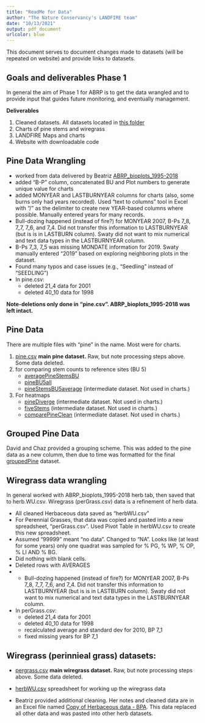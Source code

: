```yaml
---
title: "ReadMe for Data"
author: "The Nature Conservancy's LANDFIRE team"
date: "10/13/2021"
output: pdf_document
urlcolor: blue
---
```



This document serves to document changes made to datasets (will be repeated on website) and provide links to datasets.

## Goals and deliverables Phase 1
In general the aim of Phase 1 for ABRP is to get the data wrangled and to provide input that guides future monitoring, and eventually management.  

**Deliverables**

1. Cleaned datasets.  All datasets located in [this folder](https://tnc.box.com/s/dxuc1z646svvlkswcp3sp2ii75w8dk9l)
2. Charts of pine stems and wiregrass
3. LANDFIRE Maps and charts
4. Website with downloadable code

## Pine Data Wrangling
* worked from data delivered by Beatriz [ABRP_bioplots_1995-2018](https://tnc.box.com/s/elj2a00eq374a8vjho9i0hx0v6utdg12)
* added "B-P" column, concatenated BU and Plot numbers to generate unique value for charts
* added MONYEAR and LASTBURNYEAR columns for charts (also, some burns only had years recorded).  Used "text to columns" tool in Excel with "/" as the delimiter to create new YEAR-based columns where possible.  Manually entered years for many records.
* Bull-dozing happened (instead of fire?) for MONYEAR 2007, B-Ps 7_8, 7_7, 7_6, and 7_4.  Did not transfer this information to LASTBURNYEAR (but is is in LASTBURN column). Swaty did not want to mix numerical and text data types in the LASTBURNYEAR column.
* B-Ps 7_3, 7_5 was missing MONDATE information for 2019.  Swaty manually entered "2019" based on exploring neighboring plots in the dataset.
* Found many typos and case issues (e.g., "Seedling" instead of "SEEDLING")
* In pine.csv:
    * deleted 21_4 data for 2001
    * deleted 40_10 data for 1998

    
**Note-deletions only done in "pine.csv".  ABRP_bioplots_1995-2018 was left intact.**
    
## Pine Data 
There are multiple files with "pine" in the name.  Most were for charts.

1. [pine.csv](https://tnc.box.com/s/dpco8ijqnlibvda0wdyuwoaqmzcic8ga) **main pine dataset.**  Raw, but note processing steps above.  Some data deleted.  
2. for comparing stem counts to reference sites (BU 5)
    * [averagePineStemsBU](https://tnc.box.com/s/qtnq70ypf9nujsupb5bx3rbn1sfie6z5)
    * [pineBU5all](https://tnc.box.com/s/o1a5abi8pk2n1v04fprf1i36lkllil24)
    * [pineStemsBU5average](https://tnc.box.com/s/7mp042a9e3ogrhdnvy55h4px2o6abqxi) (intermediate dataset. Not used in charts.)
3. For heatmaps
    * [pineDiverge](https://tnc.box.com/s/oz95kdyg4a1yi84nz7ahqsfkp62con7g) (intermediate dataset. Not used in charts.)
    * [fiveStems](https://tnc.box.com/s/uuybgj4bnyj41vkmxeieyw7irw68ujhh) (intermediate dataset. Not used in charts.)
    * [comparePineClean](https://tnc.box.com/s/tthovx8jlvhrfzx8hofffb85hz5oko93) (intermediate dataset. Not used in charts.)
    
## Grouped Pine Data
David and Chaz provided a grouping scheme.  This was added to the pine data as a new columm, then due to time was formatted for the final [groupedPine](https://tnc.box.com/s/tk6evuux2zzud2a28mzfvx2zkz5gz1oq) dataset. 

## Wiregrass data wrangling
In general worked with ABRP_bioplots_1995-2018 herb tab, then saved that to herb.WU.csv.  Wiregrass (perGrass.csv) data is a refinement of herb data. 

* All cleaned Herbaceous data saved as "herbWU.csv"
* For Perennial Grasses, that data was copied and pasted into a new spreadsheet, "perGrass.csv".   Used Pivot Table in herbWU.csv to create this new spreadsheet.  
* Assumed "99999" meant "no data". Changed to "NA".  Looks like (at least for some years) only one quadrat was sampled for % PG, % WP, % OP, % LI AND % BG.
* Did nothing with blank cells.
* Deleted rows with AVERAGES
* * Bull-dozing happened (instead of fire?) for MONYEAR 2007, B-Ps 7_8, 7_7, 7_6, and 7_4.  Did not transfer this information to LASTBURNYEAR (but is is in LASTBURN column). Swaty did not want to mix numerical and text data types in the LASTBURNYEAR column.
* In perGrass.csv:
    * deleted 21_4 data for 2001
    * deleted 40_10 data for 1998
    * recalculated average and standard dev for 2010, BP 7_1
    * fixed missing years for BP 7_1
    
## Wiregrass (perinnieal grass) datasets:

* [pergrass.csv](https://tnc.box.com/s/38aozohz7kchw9ezgs8mh402lke7e1yn) **main wiregrass dataset.**  Raw, but note processing steps above.  Some data deleted. 
* [herbWU.csv](https://tnc.box.com/s/ttwl42fiyh9ertv17txb9bq9d4o6wkqu) spreadsheet for working up the wiregrass data

* Beatriz provided additional cleaning.  Her notes and cleaned data are in an Excel file named [Copy of Herbaceous data - BPA](https://tnc.box.com/s/tk6evuux2zzud2a28mzfvx2zkz5gz1oq).  This data replaced all other data and was pasted into other herb datasets.





